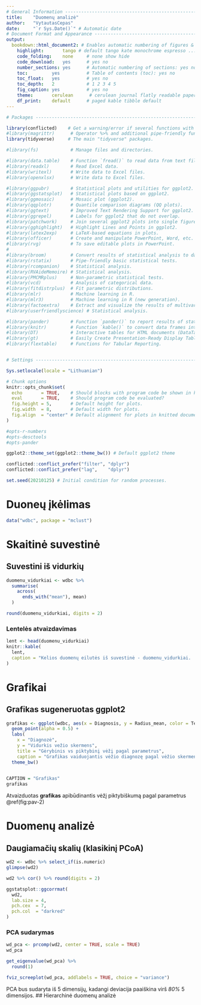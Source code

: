 ```yaml
---
# General Information --------------------------------------------------------
title:    "Duomenų analizė"
author:   "VytautasCepas"
date:     "`r Sys.Date()`" # Automatic date
# Document Format and Appearance ---------------------------------------------
output:
  bookdown::html_document2: # Enables automatic numbering of figures & tables
    highlight:       tango # default tango kate monochrome espresso ...
    code_folding:    none     # none show hide
    code_download:   yes      # yes no
    number_sections: yes      # Automatic numbering of sections: yes no
    toc:         yes          # Table of contents (toc): yes no
    toc_float:   yes          # yes no
    toc_depth:   2            # 1 2 3 4 5
    fig_caption: yes          # yes no
    theme:       cerulean      # cerulean journal flatly readable paper sandstone ...
    df_print:    default      # paged kable tibble default
---
```


```r
# Packages ------------------------------------------------------------------

library(conflicted)    # Get a warning/error if several functions with the same name exist.
#library(magrittr)      # Operator %>% and additional pipe-friendly functions.
library(tidyverse)     # The main "tidyverse" packages.

#library(fs)            # Manage files and directories.

#library(data.table)    # Function `fread()` to read data from text files.
#library(readxl)        # Read Excel data.
#library(writexl)       # Write data to Excel files.
#library(openxlsx)      # Write data to Excel files.

#library(ggpubr)        # Statistical plots and utilities for ggplot2.
#library(ggstatsplot)   # Statistical plots based on ggplot2.
#library(ggmosaic)      # Mosaic plot (ggplot2).
#library(qqplotr)       # Quantile comparison diagrams (QQ plots).
#library(ggtext)        # Improved Text Rendering Support for ggplot2.
#library(ggrepel)       # Labels for ggplot2 that do not overlap.
#library(patchwork)     # Join several ggplot2 plots into single figure.
#library(gghighlight)   # Highlight Lines and Points in ggplot2.
#library(latex2exp)     # LaTeX-based equations in plots.
#library(officer)       # Create and manipulate PowerPoint, Word, etc. documents.
#library(rvg)           # To save editable plots in PowerPoint.
#
#library(broom)         # Convert results of statistical analysis to data frames.
#library(rstatix)       # Pipe-friendly basic statistical tests.
#library(rcompanion)    # Statistical analysis.
#library(RVAideMemoire) # Statistical analysis.
#library(PMCMRplus)     # Non-parametric statistical tests.
#library(vcd)           # Analysis of categorical data.
#library(fitdistrplus)  # Fit parametric distributions.
#library(mlr)           # Machine learning in R.
#library(mlr3)          # Machine learning in R (new generation).
#library(factoextra)    # Extract and visualize the results of multivariate data analyses.
#library(userfriendlyscience) # Statistical analysis.

#library(pander)        # Function `pander()` to report results of statistical analysis.
#library(knitr)         # Function `kable()` to convert data frames into tables for reports.
#library(DT)            # Interactive tables for HTML documents (DataTables).
#library(gt)            # Easily Create Presentation-Ready Display Tables.
#library(flextable)     # Functions for Tabular Reporting.


# Settings ------------------------------------------------------------------

Sys.setlocale(locale = "Lithuanian")

# Chunk options
knitr::opts_chunk$set(
  echo       = TRUE,    # Should blocks with program code be shown in knitted documents?
  eval       = TRUE,    # Should program code be evaluated?
  fig.height = 5,       # Default height for plots.
  fig.width  = 8,       # Default width for plots.
  fig.align  = "center" # Default alignment for plots in knitted documents.
)

#opts-r-numbers
#opts-desctools
#opts-pander

ggplot2::theme_set(ggplot2::theme_bw()) # Default ggplot2 theme

conflicted::conflict_prefer("filter", "dplyr")
conflicted::conflict_prefer("lag",    "dplyr")

set.seed(20210125) # Initial condition for random processes.
```

# Duoneų įkėlimas
```r
data("wdbc", package = "mclust")
```

# Skaitinė suvestinė
## Suvestini iš vidurkių
```r
duomenu_vidurkiai <- wdbc %>% 
  summarise(
    across(
      ends_with("mean"), mean)
  )

round(duomenu_vidurkiai, digits = 2)
```
### Lentelės atvaizdavimas
```r
lent <- head(duomenu_vidurkiai)
knitr::kable(
  lent,
  caption = "Kelios duomenų eilutės iš suvestinė - duomenu_vidurkiai.  "
)
```



# Grafikai
## Grafikas sugeneruotas ggplot2
```r
grafikas <- ggplot(wdbc, aes(x = Diagnosis, y = Radius_mean, color = Texture_mean, size = Perimeter_mean)) + 
  geom_point(alpha = 0.5) +
  labs(
    x = "Diagnozė",
    y = "Vidurkis vežio skermens",
    title = "Gėrybinis vs piktybinį vėžį pagal parametrus",
    caption = "Grafikas vaiduojantis vėžio diagnozę pagal vėžio skermens, tekstūros ir perimetro vidurkius.  ") +
  theme_bw()
 
```
```r
CAPTION = "Grafikas"
grafikas
```
Atvaizduotas __grafikas__ apibūdinantis vėžį piktybiškumą pagal parametrus \@ref(fig:pav-2)

# Duomenų analizė
## Daugiamačių skalių (klasikinį PCoA)
```r
wd2 <- wdbc %>% select_if(is.numeric)
glimpse(wd2)
```
```r
wd2 %>% cor() %>% round(digits = 2)

ggstatsplot::ggcorrmat(
  wd2,
  lab.size = 4,
  pch.cex  = 7,
  pch.col  = "darkred"
)
```
### PCA sudarymas
```r
wd_pca <- prcomp(wd2, center = TRUE, scale = TRUE)
wd_pca
```
```r
get_eigenvalue(wd_pca) %>%
  round(1)
```
```r
fviz_screeplot(wd_pca, addlabels = TRUE, choice = "variance")

```
PCA bus sudaryta iš 5 dimensijų, kadangi deviacija paaiškina virš *80%* 5 dimensijos. 
## Hierarchinė duomenų analizė

